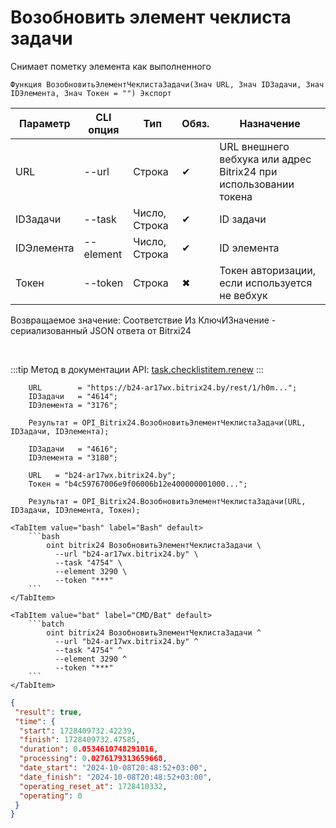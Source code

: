 ﻿---
sidebar_position: 7
---


# Возобновить элемент чеклиста задачи
 Снимает пометку элемента как выполненного



`Функция ВозобновитьЭлементЧеклистаЗадачи(Знач URL, Знач IDЗадачи, Знач IDЭлемента, Знач Токен = "") Экспорт`

  | Параметр | CLI опция | Тип | Обяз. | Назначение |
  |-|-|-|-|-|
  | URL | --url | Строка | &#x2714; | URL внешнего вебхука или адрес Bitrix24 при использовании токена |
  | IDЗадачи | --task | Число, Строка | &#x2714; | ID задачи |
  | IDЭлемента | --element | Число, Строка | &#x2714; | ID элемента |
  | Токен | --token | Строка | &#x2716; | Токен авторизации, если используется не вебхук |

  
  Возвращаемое значение:   Соответствие Из КлючИЗначение - сериализованный JSON ответа от Bitrxi24

<br/>

:::tip
Метод в документации API: [task.checklistitem.renew](https://dev.1c-bitrix.ru/rest_help/tasks/task/checklistitem/renew.php)
:::
<br/>



```bsl title="Пример использования для 1С:Предприятие/OneScript"
    URL        = "https://b24-ar17wx.bitrix24.by/rest/1/h0m...";
    IDЗадачи   = "4614";
    IDЭлемента = "3176";

    Результат = OPI_Bitrix24.ВозобновитьЭлементЧеклистаЗадачи(URL, IDЗадачи, IDЭлемента);

    IDЗадачи   = "4616";
    IDЭлемента = "3180";

    URL   = "b24-ar17wx.bitrix24.by";
    Токен = "b4c59767006e9f06006b12e400000001000...";

    Результат = OPI_Bitrix24.ВозобновитьЭлементЧеклистаЗадачи(URL, IDЗадачи, IDЭлемента, Токен);
```
    

 <Tabs>
  
    <TabItem value="bash" label="Bash" default>
        ```bash
            oint bitrix24 ВозобновитьЭлементЧеклистаЗадачи \
              --url "b24-ar17wx.bitrix24.by" \
              --task "4754" \
              --element 3290 \
              --token "***"
        ```
    </TabItem>
  
    <TabItem value="bat" label="CMD/Bat" default>
        ```batch
            oint bitrix24 ВозобновитьЭлементЧеклистаЗадачи ^
              --url "b24-ar17wx.bitrix24.by" ^
              --task "4754" ^
              --element 3290 ^
              --token "***"
        ```
    </TabItem>
</Tabs>


```json title="Результат"
{
 "result": true,
 "time": {
  "start": 1728409732.42239,
  "finish": 1728409732.47585,
  "duration": 0.0534610748291016,
  "processing": 0.0276179313659668,
  "date_start": "2024-10-08T20:48:52+03:00",
  "date_finish": "2024-10-08T20:48:52+03:00",
  "operating_reset_at": 1728410332,
  "operating": 0
 }
}
```
